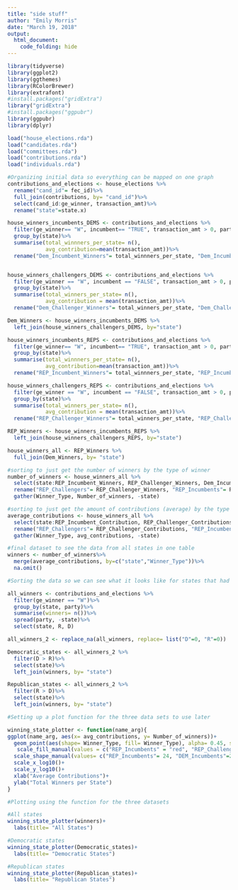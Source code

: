 ```yaml
---
title: "side stuff"
author: "Emily Morris"
date: "March 19, 2018"
output: 
  html_document:
    code_folding: hide
---
```

```r
library(tidyverse)
library(ggplot2)
library(ggthemes)
library(RColorBrewer)
library(extrafont)
#install.packages("gridExtra")
library("gridExtra")
#install.packages("ggpubr")
library(ggpubr)
library(dplyr)
```

```r
load("house_elections.rda")
load("candidates.rda")
load("committees.rda")
load("contributions.rda")
load("individuals.rda")
```

```r
#Organizing initial data so everything can be mapped on one graph
contributions_and_elections <- house_elections %>%
  rename("cand_id"= fec_id)%>%
  full_join(contributions, by= "cand_id")%>%
  select(cand_id:ge_winner, transaction_amt)%>%
  rename("state"=state.x)

house_winners_incumbents_DEMS <- contributions_and_elections %>%
  filter(ge_winner== "W", incumbent== "TRUE", transaction_amt > 0, party== "D")%>%
  group_by(state)%>%
  summarise(total_winnners_per_state= n(),
            avg_contribution=mean(transaction_amt))%>%
  rename("Dem_Incumbent_Winners"= total_winnners_per_state, "Dem_Incumbent_Contribution"= avg_contribution)


house_winners_challengers_DEMS <- contributions_and_elections %>%
  filter(ge_winner == "W", incumbent == "FALSE", transaction_amt > 0, party== "D")%>%
  group_by(state)%>%
  summarise(total_winners_per_state= n(),
            avg_contribution = mean(transaction_amt))%>%
  rename("Dem_Challenger_Winners"= total_winners_per_state, "Dem_Challenger_Contributions"= avg_contribution)

Dem_Winners <- house_winners_incumbents_DEMS %>%
  left_join(house_winners_challengers_DEMS, by="state")

house_winners_incumbents_REPS <- contributions_and_elections %>%
  filter(ge_winner== "W", incumbent== "TRUE", transaction_amt > 0, party== "R")%>%
  group_by(state)%>%
  summarise(total_winnners_per_state= n(),
            avg_contribution=mean(transaction_amt))%>%
  rename("REP_Incumbent_Winners"= total_winnners_per_state, "REP_Incumbent_Contribution"= avg_contribution)

house_winners_challengers_REPS <- contributions_and_elections %>%
  filter(ge_winner == "W", incumbent == "FALSE", transaction_amt > 0, party== "R")%>%
  group_by(state)%>%
  summarise(total_winners_per_state= n(),
            avg_contribution = mean(transaction_amt))%>%
  rename("REP_Challenger_Winners"= total_winners_per_state, "REP_Challenger_Contributions"= avg_contribution)

REP_Winners <- house_winners_incumbents_REPS %>%
  left_join(house_winners_challengers_REPS, by="state")

house_winners_all <- REP_Winners %>%
  full_join(Dem_Winners, by= "state")
```

```r
#sorting to just get the number of winners by the type of winner
number_of_winners <- house_winners_all %>%
  select(state:REP_Incumbent_Winners, REP_Challenger_Winners, Dem_Incumbent_Winners, Dem_Challenger_Winners)%>%
  rename("REP_Challengers"= REP_Challenger_Winners, "REP_Incumbents"= REP_Incumbent_Winners,"DEM_Challengers"= Dem_Challenger_Winners, "DEM_Incumbents"= Dem_Incumbent_Winners)%>%
  gather(Winner_Type, Number_of_winners, -state)
```

```r
#sorting to just get the amount of contributions (average) by the type of winner
average_contributions <- house_winners_all %>%
  select(state:REP_Incumbent_Contribution, REP_Challenger_Contributions, Dem_Incumbent_Contribution, Dem_Challenger_Contributions)%>%
  rename("REP_Challengers"= REP_Challenger_Contributions, "REP_Incumbents"= REP_Incumbent_Contribution,"DEM_Challengers"= Dem_Challenger_Contributions, "DEM_Incumbents"= Dem_Incumbent_Contribution)%>%
  gather(Winner_Type, avg_contributions, -state)
```

```r
#final dataset to see the data from all states in one table
winners <- number_of_winners%>%
  merge(average_contributions, by=c("state","Winner_Type"))%>%
  na.omit()
```


```r
#Sorting the data so we can see what it looks like for states that had either more democratic or more republican winners

all_winners <- contributions_and_elections %>%
  filter(ge_winner == "W")%>%
  group_by(state, party)%>%
  summarise(winners= n())%>%
  spread(party, -state)%>%
  select(state, R, D)

all_winners_2 <- replace_na(all_winners, replace= list("D"=0, "R"=0))

Democratic_states <- all_winners_2 %>%
  filter(D > R)%>%
  select(state)%>%
  left_join(winners, by= "state")

Republican_states <- all_winners_2 %>%
  filter(R > D)%>%
  select(state)%>%
  left_join(winners, by= "state")
```

```r
#Setting up a plot function for the three data sets to use later

winning_state_plotter <- function(name_arg){
ggplot(name_arg, aes(x= avg_contributions, y= Number_of_winners))+
  geom_point(aes(shape= Winner_Type, fill= Winner_Type), alpha= 0.45, size= 3)+
   scale_fill_manual(values = c("REP_Incumbents" = "red", "REP_Challengers" = "red", "DEM_Incumbents"="darkblue", "DEM_Challengers"= "darkblue"))+
  scale_shape_manual(values= c("REP_Incumbents"= 24, "DEM_Incumbents"=24, "REP_Challengers"= 21, "DEM_Challengers"=21))+
  scale_x_log10()+
  scale_y_log10()+
  xlab("Average Contributions")+
  ylab("Total Winners per State")
}

```

```r
#Plotting using the function for the three datasets 

#All states
winning_state_plotter(winners)+
  labs(title= "All States")

#Democratic states
winning_state_plotter(Democratic_states)+
  labs(title= "Democratic States")

#Republican states
winning_state_plotter(Republican_states)+
  labs(title= "Republican States")
```
